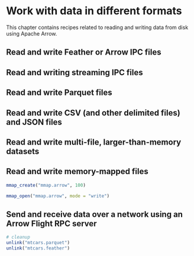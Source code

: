 # Work with data in different formats

This chapter contains recipes related to reading and writing data from disk using Apache Arrow.

## Read and write Feather or Arrow IPC files

## Read and writing streaming IPC files



## Read and write Parquet files
## Read and write CSV (and other delimited files) and JSON files
## Read and write multi-file, larger-than-memory datasets
## Read and write memory-mapped files

```r
mmap_create("mmap.arrow", 100)
```
```r
mmap_open("mmap.arrow", mode = "write")
```

## Send and receive data over a network using an Arrow Flight RPC server

```r
# cleanup
unlink("mtcars.parquet")
unlink("mtcars.feather")
```

